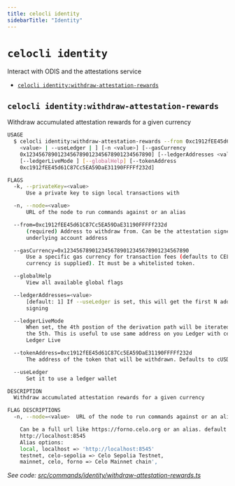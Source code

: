 ```yaml
---
title: celocli identity
sidebarTitle: "Identity"
---
```


`celocli identity`
==================

Interact with ODIS and the attestations service

* [`celocli identity:withdraw-attestation-rewards`](#celocli-identitywithdraw-attestation-rewards)

## `celocli identity:withdraw-attestation-rewards`

Withdraw accumulated attestation rewards for a given currency

```sh
USAGE
  $ celocli identity:withdraw-attestation-rewards --from 0xc1912fEE45d61C87Cc5EA59DaE31190FFFFf232d [-k
    <value> | --useLedger | ] [-n <value>] [--gasCurrency
    0x1234567890123456789012345678901234567890] [--ledgerAddresses <value> ]
    [--ledgerLiveMode ] [--globalHelp] [--tokenAddress
    0xc1912fEE45d61C87Cc5EA59DaE31190FFFFf232d]

FLAGS
  -k, --privateKey=<value>
      Use a private key to sign local transactions with

  -n, --node=<value>
      URL of the node to run commands against or an alias

  --from=0xc1912fEE45d61C87Cc5EA59DaE31190FFFFf232d
      (required) Address to withdraw from. Can be the attestation signer address or the
      underlying account address

  --gasCurrency=0x1234567890123456789012345678901234567890
      Use a specific gas currency for transaction fees (defaults to CELO if no gas
      currency is supplied). It must be a whitelisted token.

  --globalHelp
      View all available global flags

  --ledgerAddresses=<value>
      [default: 1] If --useLedger is set, this will get the first N addresses for local
      signing

  --ledgerLiveMode
      When set, the 4th postion of the derivation path will be iterated over instead of
      the 5th. This is useful to use same address on you Ledger with celocli as you do on
      Ledger Live

  --tokenAddress=0xc1912fEE45d61C87Cc5EA59DaE31190FFFFf232d
      The address of the token that will be withdrawn. Defaults to cUSD

  --useLedger
      Set it to use a ledger wallet

DESCRIPTION
  Withdraw accumulated attestation rewards for a given currency

FLAG DESCRIPTIONS
  -n, --node=<value>  URL of the node to run commands against or an alias

    Can be a full url like https://forno.celo.org or an alias. default:
    http://localhost:8545
    Alias options:
    local, localhost => 'http://localhost:8545'
    testnet, celo-sepolia => Celo Sepolia Testnet,
    mainnet, celo, forno => Celo Mainnet chain',
```

_See code: [src/commands/identity/withdraw-attestation-rewards.ts](https://github.com/celo-org/developer-tooling/tree/%40celo/celocli%408.0.1/packages/cli/src/commands/identity/withdraw-attestation-rewards.ts)_
